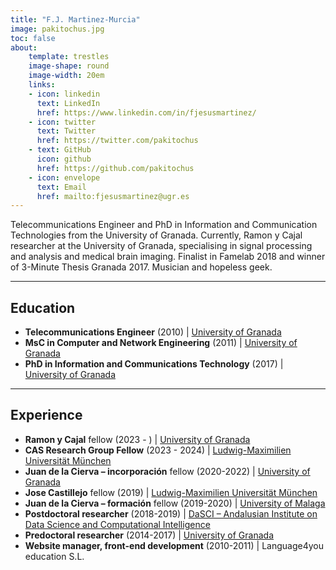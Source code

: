 ```yaml
---
title: "F.J. Martinez-Murcia"
image: pakitochus.jpg
toc: false
about: 
    template: trestles
    image-shape: round
    image-width: 20em
    links:
    - icon: linkedin
      text: LinkedIn
      href: https://www.linkedin.com/in/fjesusmartinez/
    - icon: twitter
      text: Twitter
      href: https://twitter.com/pakitochus
    - text: GitHub
      icon: github
      href: https://github.com/pakitochus
    - icon: envelope
      text: Email
      href: mailto:fjesusmartinez@ugr.es
---
```



Telecommunications Engineer and PhD in Information and Communication Technologies from the University of Granada. Currently, Ramon y Cajal researcher at the University of Granada, specialising in signal processing and analysis and medical brain imaging. Finalist in Famelab 2018 and winner of 3-Minute Thesis Granada 2017. Musician and hopeless geek.

---

## Education
- **Telecommunications Engineer** (2010) | [University of Granada](https://www.ugr.es)
- **MsC in Computer and Network Engineering** (2011) | [University of Granada](https://www.ugr.es)
- **PhD in Information and Communications Technology** (2017) | [University of Granada](https://www.ugr.es)

---

## Experience
- **Ramon y Cajal** fellow (2023 - ) | [University of Granada](https://www.ugr.es)
- **CAS Research Group Fellow** (2023 - 2024) | [Ludwig-Maximilien Universität München](https://www.lmu.de/en/)
- **Juan de la Cierva – incorporación** fellow (2020-2022) | [University of Granada](https://www.ugr.es)
- **Jose Castillejo** fellow (2019) | [Ludwig-Maximilien Universität München](https://www.lmu.de/en/)
- **Juan de la Cierva – formación** fellow (2019-2020) | [University of Malaga](https://www.uma.es)
- **Postdoctoral researcher** (2018-2019) | [DaSCI – Andalusian Institute on Data Science and Computational Intelligence](https://www.dasci.es)
- **Predoctoral researcher** (2014-2017) | [University of Granada](https://www.ugr.es)
- **Website manager, front-end development** (2010-2011) | Language4you education S.L. 
